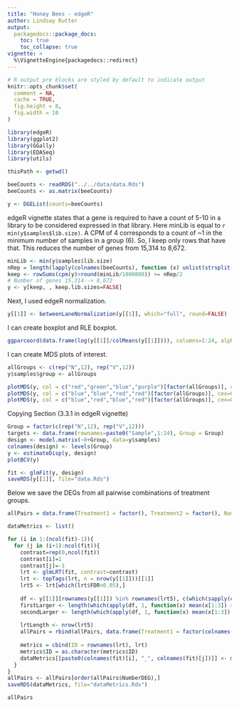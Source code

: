 ```yaml
---
title: "Honey Bees - edgeR"
author: Lindsay Rutter
output:
  packagedocs::package_docs:
    toc: true
    toc_collapse: true
vignette: >
  %\VignetteEngine{packagedocs::redirect}
---
```


<meta http-equiv="content-type" content="text/html;charset=utf-8" />

```r
# R output pre blocks are styled by default to indicate output
knitr::opts_chunk$set(
  comment = NA,
  cache = TRUE,
  fig.height = 8,
  fig.width = 10
)
```

```r
library(edgeR)
library(ggplot2)
library(GGally)
library(EDASeq)
library(utils)

thisPath <- getwd()

beeCounts <- readRDS("../../data/data.Rds")
beeCounts <- as.matrix(beeCounts)

y <- DGEList(counts=beeCounts)
```

edgeR vignette states that a gene is required to have a count of 5-10 in a library to be considered expressed in that library. Here minLib is equal to `r min(y$samples$lib.size)`. A CPM of 4 corresponds to a count of ~1 in the minimum number of samples in a group (6). So, I keep only rows that have that. This reduces the number of genes from 15,314 to 8,672.

```r
minLib <- min(y$samples$lib.size)
nRep = length(lapply(colnames(beeCounts), function (x) unlist(strsplit(x, "[.]"))[1])) / length(unique(lapply(colnames(beeCounts), function (x) unlist(strsplit(x, "[.]"))[1])))
keep <- rowSums(cpm(y)>round(minLib/1000000)) >= nRep/2
# Number of genes 15,314--> 8,672
y <- y[keep, , keep.lib.sizes=FALSE]
```

Next, I used edgeR normalization.
```r
y[[1]] <- betweenLaneNormalization(y[[1]], which="full", round=FALSE)
```

I can create boxplot and RLE boxplot.

```r
ggparcoord(data.frame(log(y[[1]]/colMeans(y[[1]]))), columns=1:24, alphaLines=0, boxplot=TRUE, scale="globalminmax") + coord_flip()
```

I can create MDS plots of interest.

```r
allGroups <- c(rep("N",12), rep("V",12))
y$samples$group <- allGroups

plotMDS(y, col = c("red","green","blue","purple")[factor(allGroups)], cex=0.6)
plotMDS(y, col = c("blue","blue","red","red")[factor(allGroups)], cex=0.6)
plotMDS(y, col = c("blue","red","blue","red")[factor(allGroups)], cex=0.6)
```

Copying Section (3.3.1 in edgeR vignette)

```r
Group = factor(c(rep("N",12), rep("V",12)))
targets <- data.frame(rownames=paste0("Sample",1:24), Group = Group)
design <- model.matrix(~0+Group, data=y$samples)
colnames(design) <- levels(Group)
y <- estimateDisp(y, design)
plotBCV(y)
```

```r
fit <- glmFit(y, design)
saveRDS(y[[1]], file="data.Rds")
```

Below we save the DEGs from all pairwise combinations of treatment groups.

```r
allPairs = data.frame(Treatment1 = factor(), Treatment2 = factor(), NumberDEG = numeric(), FirstLarger = numeric(), SecondLarger = numeric())

dataMetrics <- list()

for (i in 1:(ncol(fit)-1)){
  for (j in (i+1):ncol(fit)){
    contrast=rep(0,ncol(fit))
    contrast[i]=1
    contrast[j]=-1
    lrt <- glmLRT(fit, contrast=contrast)
    lrt <- topTags(lrt, n = nrow(y[[1]]))[[1]]
    lrt5 <- lrt[which(lrt$FDR<0.05),]
    
    df <- y[[1]][rownames(y[[1]]) %in% rownames(lrt5), c(which(sapply(colnames(y[[1]]), function(x) strsplit(x, "[.]")[[1]][1]) %in% (colnames(fit)[i])), which(sapply(colnames(y[[1]]), function(x) strsplit(x, "[.]")[[1]][1]) %in% (colnames(fit)[j])))]
    firstLarger <- length(which(apply(df, 1, function(x) mean(x[1:3]) > mean(x[4:6]))))
    secondLarger <- length(which(apply(df, 1, function(x) mean(x[1:3]) < mean(x[4:6]))))
    
    lrtLength <- nrow(lrt5)
    allPairs = rbind(allPairs, data.frame(Treatment1 = factor(colnames(fit)[i]), Treatment2 = factor(colnames(fit)[j]), NumberDEG = lrtLength, FirstLarger = firstLarger, SecondLarger = secondLarger))
    
    metrics = cbind(ID = rownames(lrt), lrt)
    metrics$ID = as.character(metrics$ID)
    dataMetrics[[paste0(colnames(fit)[i], "_", colnames(fit)[j])]] <- metrics
  }
}
allPairs <- allPairs[order(allPairs$NumberDEG),]
saveRDS(dataMetrics, file="dataMetrics.Rds")
```

```r
allPairs
```